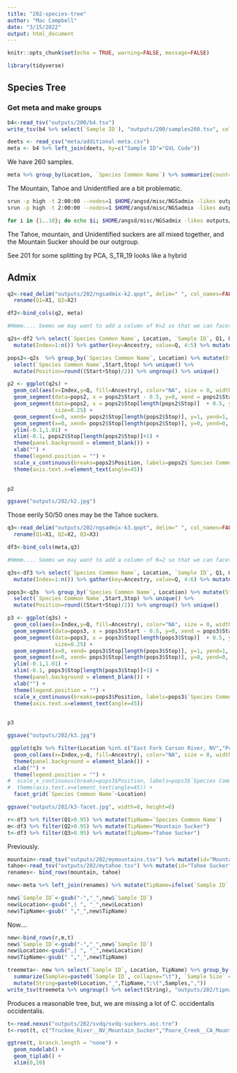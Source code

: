 ```yaml
---
title: "202-species-tree"
author: "Mac Campbell"
date: "3/15/2022"
output: html_document
---
```


```r
knitr::opts_chunk$set(echo = TRUE, warning=FALSE, message=FALSE)
```

```r
library(tidyverse)
```

## Species Tree

### Get meta and make groups

```r
b4<-read_tsv("outputs/200/b4.tsv")
write_tsv(b4 %>% select(`Sample ID`), "outputs/200/samples260.tsv", col_names = FALSE)
```

```r
deets <- read_csv("meta/additional-meta.csv")
meta <- b4 %>% left_join(deets, by=c("Sample ID"="GVL Code"))
```

We have 260 samples. 

```r
meta %>% group_by(Location, `Species Common Name`) %>% summarize(count=n())
```
The Mountain, Tahoe and Unidentified are a bit problematic.

```sh
srun -p high -t 2:00:00 --nodes=1 $HOME/angsd/misc/NGSadmix -likes outputs/200/test260.beagle.gz -K 2 -o outputs/202/ngsadmix-k2 -P 1
srun -p high -t 2:00:00 --nodes=1 $HOME/angsd/misc/NGSadmix -likes outputs/200/test260.beagle.gz -K 3 -o outputs/202/ngsadmix-k3 -P 1

for i in {1..10}; do echo $i; $HOME/angsd/misc/NGSadmix -likes outputs/200/test260.beagle.gz -K $i -o outputs/202/ngsadmix-k$i -P 3; done;
```

The Tahoe, mountain, and Unidentified suckers are all mixed together, and the Mountain Sucker should be our outgroup.

See 201 for some splitting by PCA, S_TR_19 looks like a hybrid


## Admix
```r
q2<-read_delim("outputs/202/ngsadmix-k2.qopt", delim=" ", col_names=FALSE) %>% select(X1, X2) %>%
  rename(Q1=X1, Q2=X2)

df2<-bind_cols(q2, meta)            

#Hmmm.... Seems we may want to add a column of K=2 so that we can facet later. But we may need to plot separately so that we can all the colors lined up using ggarrange

q2s<-df2 %>% select(`Species Common Name`, Location, `Sample ID`, Q1, Q2) %>% arrange(`Species Common Name`, Location) %>%
  mutate(Index=1:n()) %>% gather(key=Ancestry, value=Q, 4:5) %>% mutate(K=2)

pops2<-q2s  %>% group_by(`Species Common Name`, Location) %>% mutate(Start=min(Index), Stop=max(Index)) %>% 
  select(`Species Common Name`,Start,Stop) %>% unique() %>% 
  mutate(Position=round((Start+Stop)/2)) %>% ungroup() %>% unique()
```


```r
p2 <- ggplot(q2s) + 
  geom_col(aes(x=Index,y=Q, fill=Ancestry), color="NA", size = 0, width = 1) +
  geom_segment(data=pops2, x = pops2$Start - 0.5, y=0, xend = pops2$Start-0.5, yend=1, alpha=0.9, size=0.25) +
  geom_segment(data=pops2, x = pops2$Stop[length(pops2$Stop)]  + 0.5, y=0, xend= pops2$Stop[length(pops2$Stop)] + 0.5, yend=1,  alpha=0.9,
               size=0.25) +
  geom_segment(x=0, xend= pops2$Stop[length(pops2$Stop)], y=1, yend=1, alpha=0.9, size=0.25) +
  geom_segment(x=0, xend= pops2$Stop[length(pops2$Stop)], y=0, yend=0, alpha=0.9, size=0.25) +
  ylim(-0.1,1.01) +
  xlim(-0.1, pops2$Stop[length(pops2$Stop)]+1) +
  theme(panel.background = element_blank()) +
  xlab("") +
  theme(legend.position = "") +
  scale_x_continuous(breaks=pops2$Position, labels=pops2$`Species Common Name`) +
  theme(axis.text.x=element_text(angle=45))

  
p2

ggsave("outputs/202/k2.jpg")
```

Those eerily 50/50 ones may be the Tahoe suckers.

```r
q3<-read_delim("outputs/202/ngsadmix-k3.qopt", delim=" ", col_names=FALSE) %>% select(X1, X2, X3) %>%
  rename(Q1=X1, Q2=X2, Q3=X3)

df3<-bind_cols(meta,q3)            

#Hmmm.... Seems we may want to add a column of K=2 so that we can facet later. But we may need to plot separately so that we can all the colors lined up using ggarrange

q3s<-df3 %>% select(`Species Common Name`, Location, `Sample ID`, Q1, Q2, Q3) %>% arrange(`Species Common Name`, Location) %>%
  mutate(Index=1:n()) %>% gather(key=Ancestry, value=Q, 4:6) %>% mutate(K=3)

pops3<-q3s  %>% group_by(`Species Common Name`, Location) %>% mutate(Start=min(Index), Stop=max(Index)) %>% 
  select(`Species Common Name`,Start,Stop) %>% unique() %>% 
  mutate(Position=round((Start+Stop)/2)) %>% ungroup() %>% unique()
```


```r
p3 <- ggplot(q3s) + 
  geom_col(aes(x=Index,y=Q, fill=Ancestry), color="NA", size = 0, width = 1) +
  geom_segment(data=pops3, x = pops3$Start - 0.5, y=0, xend = pops3$Start-0.5, yend=1, alpha=0.9, size=0.25) +
  geom_segment(data=pops3, x = pops3$Stop[length(pops3$Stop)]  + 0.5, y=0, xend= pops3$Stop[length(pops3$Stop)] + 0.5, yend=1,  alpha=0.9,
               size=0.25) +
  geom_segment(x=0, xend= pops3$Stop[length(pops3$Stop)], y=1, yend=1, alpha=0.9, size=0.25) +
  geom_segment(x=0, xend= pops3$Stop[length(pops3$Stop)], y=0, yend=0, alpha=0.9, size=0.25) +
  ylim(-0.1,1.01) +
  xlim(-0.1, pops3$Stop[length(pops3$Stop)]+1) +
  theme(panel.background = element_blank()) +
  xlab("") +
  theme(legend.position = "") +
  scale_x_continuous(breaks=pops3$Position, labels=pops3$`Species Common Name`) +
  theme(axis.text.x=element_text(angle=45))

  
p3

ggsave("outputs/202/k3.jpg")
```
```r
 ggplot(q3s %>% filter(Location %in% c("East Fork Carson River, NV","Poore Creek, CA","Truckee River, NV"))) + 
  geom_col(aes(x=Index,y=Q, fill=Ancestry), color="NA", size = 0, width = 1) +
  theme(panel.background = element_blank()) +
  xlab("") +
  theme(legend.position = "") +
#  scale_x_continuous(breaks=pops3$Position, labels=pops3$`Species Common Name`) +
#  theme(axis.text.x=element_text(angle=45)) +
  facet_grid(`Species Common Name`~Location)

ggsave("outputs/202/k3-facet.jpg", width=8, height=6)

```



```r
r<-df3 %>% filter(Q1>0.95) %>% mutate(TipName=`Species Common Name`)
m<-df3 %>% filter(Q2>0.95) %>% mutate(TipName="Mountain Sucker")
t<-df3 %>% filter(Q3>0.95) %>% mutate(TipName="Tahoe Sucker")


```

Previously.
```r
mountain<-read_tsv("outputs/202/mymountains.tsv") %>% mutate(id="Mountain Sucker") %>% rename(`Sample ID`=sample)
tahoe<-read_tsv("outputs/202/mytahoe.tsv") %>% mutate(id="Tahoe Sucker") %>% rename(`Sample ID`=sample)
renames<- bind_rows(mountain, tahoe)

new<-meta %>% left_join(renames) %>% mutate(TipName=ifelse(`Sample ID` %in% renames$`Sample ID`, id, `Species Common Name`)) %>% filter(`Sample ID` != "S_TR_19" )

new$`Sample ID`<-gsub("-","_",new$`Sample ID`)
new$Location<-gsub(",| ", "_",new$Location)
new$TipName<-gsub(" ","_",new$TipName)
```


Now....
```r
new<-bind_rows(r,m,t)
new$`Sample ID`<-gsub("-","_",new$`Sample ID`)
new$Location<-gsub(",| ", "_",new$Location)
new$TipName<-gsub(" ","_",new$TipName)
```


```r
treemeta<- new %>% select(`Sample ID`, Location, TipName) %>% group_by(Location, TipName) %>%  
  summarize(Samples=paste0(`Sample ID`, collapse="\t"), `Sample Size` =n()) %>%
  mutate(String=paste0(Location,"_",TipName,":\t",Samples,","))
write_tsv(treemeta %>% ungroup() %>% select(String), "outputs/202/tipnames.txt")
```

Produces a reasonable tree, but, we are missing a lot of C. occidentalis occidentalis.

```r
t<-read.nexus("outputs/202/svdq/svdq-suckers.asc.tre")
t<-root(t, c("Truckee_River__NV_Mountain_Sucker","Poore_Creek__CA_Mountain_Sucker"))

ggtree(t, branch.length = "none") +
  geom_nodelab() +
  geom_tiplab() +
  xlim(0,20)
```


